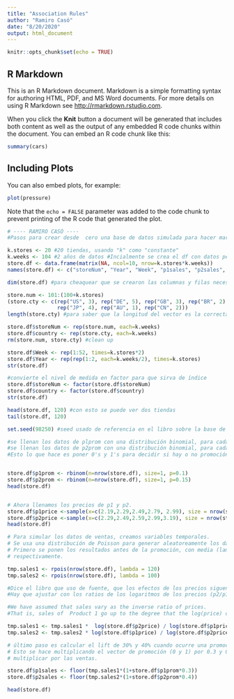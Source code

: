 ```yaml
---
title: "Association Rules"
author: "Ramiro Casó"
date: "8/20/2020"
output: html_document
---
```


```r
knitr::opts_chunk$set(echo = TRUE)
```

## R Markdown

This is an R Markdown document. Markdown is a simple formatting syntax for authoring HTML, PDF, and MS Word documents. For more details on using R Markdown see <http://rmarkdown.rstudio.com>.

When you click the **Knit** button a document will be generated that includes both content as well as the output of any embedded R code chunks within the document. You can embed an R code chunk like this:

```r
summary(cars)
```

## Including Plots

You can also embed plots, for example:

```r
plot(pressure)
```

Note that the `echo = FALSE` parameter was added to the code chunk to prevent printing of the R code that generated the plot.


```r
# ---- RAMIRO CASÓ ----  
#Pasos para crear desde  cero una base de datos simulada para hacer marketing analytics

k.stores <- 20 #20 tiendas, usando "k" como "constante"
k.weeks <- 104 #2 años de datos #Incialmente se crea el df con datos perdidos para luego rellenarla  
store.df <- data.frame(matrix(NA, ncol=10, nrow=k.stores*k.weeks))  
names(store.df) <- c("storeNum", "Year", "Week", "p1sales", "p2sales",  "p1price", "p2price", "p1prom", "p2prom", "country")

dim(store.df) #para cheaquear que se crearon las columnas y filas necesarias, así como los títulos

store.num <- 101:(100+k.stores) 
(store.cty <- c(rep("US", 3), rep("DE", 5), rep("GB", 3), rep("BR", 2), 
                rep("JP", 4), rep("AU", 1), rep("CN", 2)))  
length(store.cty) #para saber que la longitud del vector es la correcta

store.df$storeNum <- rep(store.num, each=k.weeks)  
store.df$country <- rep(store.cty, each=k.weeks) 
rm(store.num, store.cty) #clean up 

store.df$Week <- rep(1:52, times=k.stores*2) 
store.df$Year <- rep(rep(1:2, each=k.weeks/2), times=k.stores)
str(store.df)

#convierte el nivel de medida en factor para que sirva de índice
store.df$storeNum <- factor(store.df$storeNum) 
store.df$country <- factor(store.df$country) 
str(store.df)

head(store.df, 120) #con esto se puede ver dos tiendas
tail(store.df, 120)

set.seed(98250) #seed usado de referencia en el libro sobre la base de un famoso zipcode

#se llenan los datos de plprom con una distribución binomial, para cada fila, con 1 lanzamiento y prob 0.1
#se llenan los datos de p2prom con una distribución binomial, para cada fila, con 1 lanzamiento y prob 0.15
#Esto lo que hace es poner 0's y 1's para decidir si hay o no promoción para cada producto. 


store.df$p1prom <- rbinom(n=nrow(store.df), size=1, p=0.1) 
store.df$p2prom <- rbinom(n=nrow(store.df), size=1, p=0.15) 
head(store.df)


# Ahora llenamos los precios de p1 y p2. 
store.df$p1price <-sample(x=c(2.19,2.29,2.49,2.79, 2.99), size = nrow(store.df), replace = TRUE)
store.df$p2price <-sample(x=c(2.29,2.49,2.59,2.99,3.19), size = nrow(store.df), replace = TRUE)
head(store.df)

# Para simular los datos de ventas, creamos variables temporales.
# Se usa una distribución de Poisson para generar aleatoreamente los datos
# Primero se ponen los resultados antes de la promoción, con media (lambda = 120 y lambda = 100) para P1 y P2
# respectivamente. 

tmp.sales1 <- rpois(nrow(store.df), lambda = 120)
tmp.sales2 <- rpois(nrow(store.df), lambda = 100)

#Dice el libro que uso de fuente, que los efectos de los precios siguen una escala log. 
#Hay que ajustar con los ratios de los logaritmos de los precios (p2/p1) y (p1/p2)

#We have assumed that sales vary as the inverse ratio of prices. 
#That is, sales of  Product 1 go up to the degree that the log(price) of Product 1 is lower than the  log(price) of Product 2. 

tmp.sales1 <- tmp.sales1 *  log(store.df$p2price) / log(store.df$p1price)
tmp.sales2 <- tmp.sales2 * log(store.df$p1price) / log(store.df$p2price)

# último paso es calcular el lift de 30% y 40% cuando ocurre una promocióm.
# Esto se hace multiplicando el vector de promoción (0 y 1) por 0.3 y 0.4 y luego
# multiplicar por las ventas. 

store.df$p1sales <- floor(tmp.sales1*(1+store.df$p1prom*0.3))
store.df$p2sales <- floor(tmp.sales2*(1+store.df$p2prom*0.4))

head(store.df)

```

